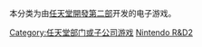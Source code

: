 本分类为由[[任天堂開發第二部|任天堂開發第二部]]开发的电子游戏。

[[Category:任天堂部门或子公司游戏|Category:任天堂部门或子公司游戏]]
[[Category:日本游戏公司游戏|Nintendo R&D2]]